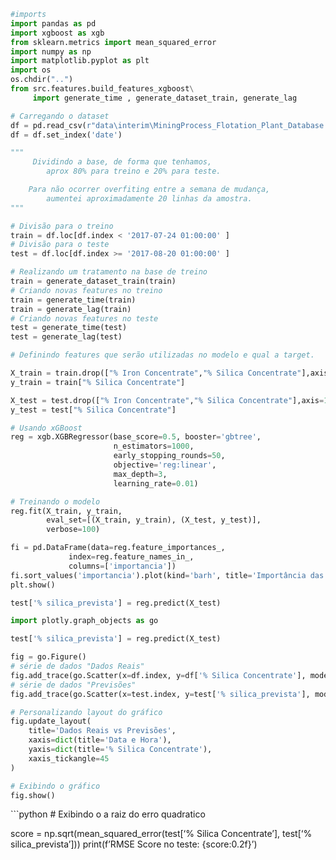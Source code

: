 ```python
#imports
import pandas as pd
import xgboost as xgb
from sklearn.metrics import mean_squared_error
import numpy as np
import matplotlib.pyplot as plt
import os
os.chdir("..")
from src.features.build_features_xgboost\
     import generate_time , generate_dataset_train, generate_lag

```
```python
# Carregando o dataset
df = pd.read_csv(r"data\interim\MiningProcess_Flotation_Plant_Database.csv")
df = df.set_index('date')

"""
     Dividindo a base, de forma que tenhamos,
        aprox 80% para treino e 20% para teste.

    Para não ocorrer overfiting entre a semana de mudança,
        aumentei aproximadamente 20 linhas da amostra.
"""

# Divisão para o treino 
train = df.loc[df.index < '2017-07-24 01:00:00' ]
# Divisão para o teste 
test = df.loc[df.index >= '2017-08-20 01:00:00' ]
```
```python
# Realizando um tratamento na base de treino 
train = generate_dataset_train(train)
# Criando novas features no treino 
train = generate_time(train)
train = generate_lag(train)
# Criando novas features no teste
test = generate_time(test)
test = generate_lag(test)

```

```python
# Definindo features que serão utilizadas no modelo e qual a target.

X_train = train.drop(["% Iron Concentrate","% Silica Concentrate"],axis=1)
y_train = train["% Silica Concentrate"]

X_test = test.drop(["% Iron Concentrate","% Silica Concentrate"],axis=1)
y_test = test["% Silica Concentrate"]
```
```python
# Usando xGBoost
reg = xgb.XGBRegressor(base_score=0.5, booster='gbtree',    
                       n_estimators=1000,
                       early_stopping_rounds=50,
                       objective='reg:linear',
                       max_depth=3,
                       learning_rate=0.01)
```
```python
# Treinando o modelo
reg.fit(X_train, y_train,
        eval_set=[(X_train, y_train), (X_test, y_test)],
        verbose=100)

```

```python

fi = pd.DataFrame(data=reg.feature_importances_,
             index=reg.feature_names_in_,
             columns=['importancia'])
fi.sort_values('importancia').plot(kind='barh', title='Importância das Features')
plt.show()

```

```python
test['% silica_prevista'] = reg.predict(X_test)
```
```python

import plotly.graph_objects as go

test['% silica_prevista'] = reg.predict(X_test)

fig = go.Figure()
# série de dados "Dados Reais"
fig.add_trace(go.Scatter(x=df.index, y=df['% Silica Concentrate'], mode='lines', name='Dados Reais'))
# série de dados "Previsões"
fig.add_trace(go.Scatter(x=test.index, y=test['% silica_prevista'], mode='markers', name='Previsões',opacity=0.5))

# Personalizando layout do gráfico
fig.update_layout(
    title='Dados Reais vs Previsões',
    xaxis=dict(title='Data e Hora'),
    yaxis=dict(title='% Silica Concentrate'),
    xaxis_tickangle=45
)

# Exibindo o gráfico
fig.show()

```

```python
# Exibindo o a raiz do erro quadratico 

score = np.sqrt(mean_squared_error(test['% Silica Concentrate'], test['% silica_prevista']))
print(f'RMSE Score no teste: {score:0.2f}')
